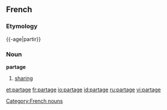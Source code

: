 ==French==

===Etymology===
{{-age|partir}}

===Noun===
'''partage''' {{m}}

# [[sharing]]

[[Category:French nouns]]

[[et:partage]]
[[fr:partage]]
[[io:partage]]
[[id:partage]]
[[ru:partage]]
[[vi:partage]]